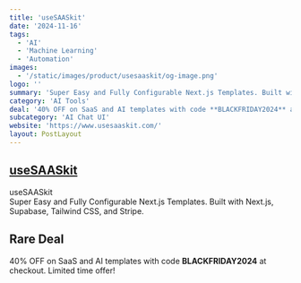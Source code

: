 ```yaml
---
title: 'useSAASkit'
date: '2024-11-16'
tags:
  - 'AI'
  - 'Machine Learning'
  - 'Automation'
images:
  - '/static/images/product/usesaaskit/og-image.png'
logo: ''
summary: 'Super Easy and Fully Configurable Next.js Templates. Built with Next.js, Supabase, Tailwind CSS, and Stripe.'
category: 'AI Tools'
deal: '40% OFF on SaaS and AI templates with code **BLACKFRIDAY2024** at checkout. Limited time offer!'
subcategory: 'AI Chat UI'
website: 'https://www.usesaaskit.com/'
layout: PostLayout
---
```


## [useSAASkit](https://www.usesaaskit.com/)

useSAASkit <br/>
Super Easy and Fully Configurable Next.js Templates. Built with Next.js, Supabase, Tailwind CSS, and Stripe.

## Rare Deal

40% OFF on SaaS and AI templates with code **BLACKFRIDAY2024** at checkout. Limited time offer!
